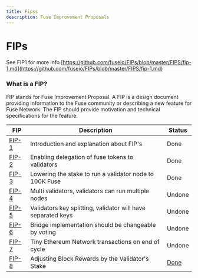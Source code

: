 ```yaml
---
title: Fipss
description: Fuse Improvement Proposals
---
```


# FIPs

See FIP1 for more info [https://github.com/fuseio/FIPs/blob/master/FIPS/fip-1.md](https://github.com/fuseio/FIPs/blob/master/FIPS/fip-1.md)

### What is a FIP?

FIP stands for Fuse Improvement Proposal. A FIP is a design document providing information to the Fuse community or describing a new feature for Fuse Network. The FIP should provide motivation and technical specifications for the feature.

| FIP                                                               | Description                                                  | Status                                                 |
| ----------------------------------------------------------------- | ------------------------------------------------------------ | ------------------------------------------------------ |
| [FIP-1](https://github.com/fuseio/FIPs/blob/master/FIPS/fip-1.md) | Introduction and explanation about FIP's                     | Done                                                   |
| [FIP-2](https://github.com/fuseio/FIPs/blob/master/FIPS/fip-2.md) | Enabling delegation of fuse tokens to validators             | Done                                                   |
| [FIP-3](https://github.com/fuseio/FIPs/blob/master/FIPS/fip-3.md) | Lowering the stake to run a validator node to 100K Fuse      | Done                                                   |
| [FIP-4](https://github.com/fuseio/FIPs/blob/master/FIPS/fip-4.md) | Multi validators, validators can run multiple nodes          | Undone                                                 |
| [FIP-5](https://github.com/fuseio/FIPs/blob/master/FIPS/fip-5.md) | Validators key splitting, validator will have separated keys | Undone                                                 |
| [FIP-6](https://github.com/fuseio/FIPs/blob/master/FIPS/fip-6.md) | Bridge implementation should be changeable by voting         | Undone                                                 |
| [FIP-7](https://github.com/fuseio/FIPs/blob/master/FIPS/fip-7.md) | Tiny Ethereum Network transactions on end of cycle           | Undone                                                 |
| [FIP-8](https://github.com/fuseio/FIPs/blob/master/FIPS/fip-8.md) |  Adjusting Block Rewards by the Validator's Stake            | [Done](https://github.com/fuseio/fuse-network/pull/61) |
